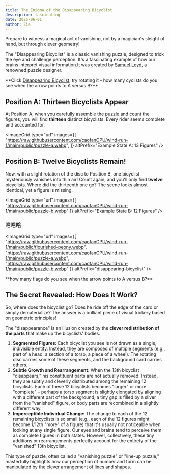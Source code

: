 ```yaml
---
title: The Enigma of the Disappearing Bicyclist
description: fascinating
date: 2025-06-01
author: Zia
---
```


Prepare to witness a magical act of vanishing, not by a magician's sleight of hand, but through clever geometry! 

The "Disappearing Bicyclist" is a classic vanishing puzzle, designed to trick the eye and challenge perception. It's a fascinating example of how our brains interpret visual information.It was created by <a href="https://en.wikipedia.org/wiki/Sam_Loyd">Samuel Loyd</a>, a renowned puzzle designer.

<Callout title="Have a try" type="success">
  **Click <a href="https://upload.wikimedia.org/wikipedia/commons/b/b6/The_disappearing_bicyclist_vanishing_puzzle.svg">Disappearing Bicyclist</a>, try rotating it - how many cyclists do you see when the arrow points to A versus B?**
</Callout>

## Position A: Thirteen Bicyclists Appear

At Position A, when you carefully assemble the puzzle and count the figures, you will find **thirteen** distinct bicyclists. Every rider seems complete and accounted for.

<ImageGrid 
type="url"
images={[
  "https://raw.githubusercontent.com/caofanCPU/wind-run-1/main/public/puzzle-a.webp", 
  ]} 
altPrefix="Example State A: 13 Figures"
/>

## Position B: Twelve Bicyclists Remain!

Now, with a slight rotation of the disc to Position B, one bicyclist mysteriously vanishes into thin air! Count again, and you'll only find **twelve** bicyclists. Where did the thirteenth one go? The scene looks almost identical, yet a figure is missing.

<ImageGrid 
type="url"
images={[
  "https://raw.githubusercontent.com/caofanCPU/wind-run-1/main/public/puzzle-b.webp"
  ]} 
altPrefix="Example State B: 12 Figures"
/>

### 哈哈哈
<ImageGrid 
type="url"
images={[
  "https://raw.githubusercontent.com/caofanCPU/wind-run-1/main/public/flourished-peony.webp", 
  "https://raw.githubusercontent.com/caofanCPU/wind-run-1/main/public/puzzle-a.webp", 
  "https://raw.githubusercontent.com/caofanCPU/wind-run-1/main/public/puzzle-b.webp"
  ]} 
altPrefix="disappearing-bicyclist"
/>

<Callout title="Another try" type="success">
  **how many flags do you see when the arrow points to A versus B?**
</Callout>

## The Secret Revealed: How Does It Work?

So, where does the bicyclist go? Does he ride off the edge of the card or simply dematerialize? The answer is a brilliant piece of visual trickery based on geometric principles!

The "disappearance" is an illusion created by the **clever redistribution of the parts** that make up the bicyclists' bodies.

1.  **Segmented Figures:** Each bicyclist you see is not drawn as a single, indivisible entity. Instead, they are composed of multiple segments (e.g., part of a head, a section of a torso, a piece of a wheel). The rotating disc carries some of these segments, and the background card carries others.
2.  **Subtle Growth and Rearrangement:** When the 13th bicyclist "disappears," his constituent parts are not actually removed. Instead, they are subtly and cleverly distributed among the remaining 12 bicyclists. Each of these 12 bicyclists becomes "larger" or more "complete" – perhaps a torso segment is slightly elongated by aligning with a different part of the background, a tiny gap is filled by a sliver from the "vanished" figure, or body parts are recombined in a slightly different way.
3.  **Imperceptible Individual Change:** The change to each of the 12 remaining bicyclists is so small (e.g., each of the 12 figures might become 1/12th "more" of a figure) that it's usually not noticeable when looking at any single figure. Our eyes and brains tend to perceive them as complete figures in both states. However, collectively, these tiny additions or rearrangements perfectly account for the entirety of the "vanished" 13th bicyclist.

This type of puzzle, often called a "vanishing puzzle" or "line-up puzzle," masterfully highlights how our perception of number and form can be manipulated by the clever arrangement of lines and shapes. 
